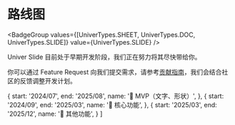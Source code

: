 
# 路线图

<BadgeGroup values={[UniverTypes.SHEET, UniverTypes.DOC, UniverTypes.SLIDE]} value={UniverTypes.SLIDE} />

<Callout emoji="🚨" type="error">
  Univer Slide 目前处于早期开发阶段，我们正在努力将其尽快带给你。
</Callout>

你可以通过 Feature Request 向我们提交需求，请参考[贡献指南](/guides/slide/contributing)，我们会结合社区的反馈调整开发计划。

  {
    start: '2024/07',
    end: '2025/08',
    name: '🏃 MVP（文字、形状）',
  },
  {
    start: '2024/09',
    end: '2025/03',
    name: '🏃 核心功能',
  },
  {
    start: '2025/03',
    end: '2025/12',
    name: '🏃 其他功能',
  }
]

<Roadmap data={data} />
